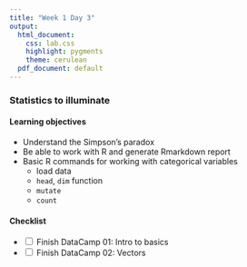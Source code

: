 ```yaml
---
title: "Week 1 Day 3"
output: 
  html_document:
    css: lab.css
    highlight: pygments
    theme: cerulean
  pdf_document: default
---
```


### Statistics to illuminate 

#### Learning objectives 
* Understand the Simpson's paradox
* Be able to work with R and generate Rmarkdown report
* Basic R commands for working with categorical variables
    * load data
    * `head`, `dim` function
    * `mutate`
    * `count`

#### Checklist
-   <input type="checkbox" unchecked> Finish DataCamp 01: Intro to basics </input>
-   <input type="checkbox" unchecked> Finish DataCamp 02: Vectors </input>
